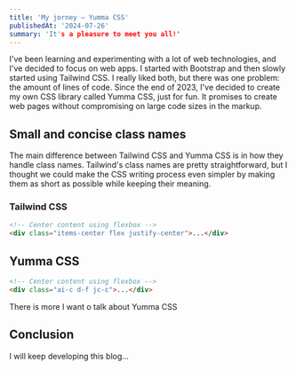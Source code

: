 ```yaml
---
title: 'My jorney — Yumma CSS'
publishedAt: '2024-07-26'
summary: 'It's a pleasure to meet you all!'
---
```


I've been learning and experimenting with a lot of web technologies, and I've decided to focus on web apps. I started with Bootstrap and then slowly started using Tailwind CSS. I really liked both, but there was one problem: the amount of lines of code. Since the end of 2023, I've decided to create my own CSS library called Yumma CSS, just for fun. It promises to create web pages without compromising on large code sizes in the markup.

## Small and concise class names

The main difference between Tailwind CSS and Yumma CSS is in how they handle class names. Tailwind's class names are pretty straightforward, but I thought we could make the CSS writing process even simpler by making them as short as possible while keeping their meaning.


### Tailwind CSS

```html
<!-- Center content using flexbox -->
<div class="items-center flex justify-center">...</div>
```

## Yumma CSS

```html
<!-- Center content using flexbox -->
<div class="ai-c d-f jc-c">...</div>
```

There is more I want o talk about Yumma CSS

## Conclusion

I will keep developing this blog...